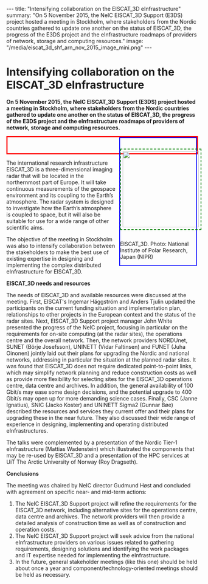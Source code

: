 ---
title: "Intensifying collaboration on the EISCAT_3D eInfrastructure"
summary: "On 5 November 2015, the NeIC EISCAT_3D Support (E3DS) project hosted a meeting in Stockholm, where stakeholders from the Nordic countries gathered to update one another on the status of EISCAT_3D, the progress of the E3DS project and the eInfrastructure roadmaps of providers of network, storage and computing resources."
image: "/media/eiscat_3d_shf_arn_nov_2015_image_mini.png"
---
= Intensifying collaboration on the EISCAT_3D eInfrastructure =

'''On 5 November 2015, the NeIC EISCAT_3D Support (E3DS) project hosted a meeting in Stockholm, where stakeholders from the Nordic countries gathered to update one another on the status of EISCAT_3D, the progress of the E3DS project and the eInfrastructure roadmaps of providers of network, storage and computing resources.'''

<div style="border: 3px solid red;">
  <div style="width:200px; float:right; margin:0 0 10 10; display:block; border:2px solid blue;">
    <img style="padding:5px; width:200px; border: 2px dashed green;" src="/media/eiscat_3d_shf_arn_nov_2015_image_mini.png" width="200px"/>
    <p style="padding:5px; width:200px; font-size:small; border: 2px dashed red;">EISCAT_3D. Photo: National Institute of Polar Research, Japan (NIPR)</p>
  </div>
  <span style="clear:both; height:0; width:0;"></span>
</div>

The international research infrastructure EISCAT_3D is a three-dimensional imaging radar that will be located in the northernmost part of Europe. It will take continuous measurements of the geospace environment and its coupling to the Earth’s atmosphere. The radar system is designed to investigate how the Earth’s atmosphere is coupled to space, but it will also be suitable for use for a wide range of other scientific aims.

The objective of the meeting in Stockholm was also to intensify collaboration between the stakeholders to make the best use of existing expertise in designing and implementing the complex distributed eInfrastructure for EISCAT_3D.

'''EISCAT_3D needs and resources'''

The needs of EISCAT_3D and available resources were discussed at the meeting. First, EISCAT's Ingemar Häggström and Anders Tjulin updated the participants on the current funding situation and implementation plan, relationships to other projects in the European context and the status of the radar sites. Next, EISCAT_3D Support project manager John White presented the progress of the NeIC project, focusing in particular on the requirements for on-site computing (at the radar sites), the operations centre and the overall network. Then, the network providers NORDUnet, SUNET (Börje Josefsson), UNINETT (Vidar Faltinsen) and FUNET (Juha Oinonen) jointly laid out their plans for upgrading the Nordic and national networks, addressing in particular the situation at the planned radar sites. It was found that EISCAT_3D does not require dedicated point-to-point links, which may simplify network planning and reduce construction costs as well as provide more flexibility for selecting sites for the EISCAT_3D operations centre, data centre and archives. In addition, the general availability of 100 Gbit/s may ease some design decisions, and the potential upgrade to 400 Gbit/s may open up for more demanding science cases. Finally, CSC (Janne Ignatius), SNIC (Jacko Koster) and UNINETT Sigma2 (Gunnar Bøe) described the resources and services they current offer and their plans for upgrading these in the near future. They also discussed their wide range of experience in designing, implementing and operating distributed eInfrastructures.

The talks were complemented by a presentation of the Nordic Tier-1 eInfrastructure (Mattias Wadenstein) which illustrated the components that may be re-used by EISCAT_3D and a presentation of the HPC services at UiT The Arctic University of  Norway (Roy Dragseth).

'''Conclusions'''

The meeting was chaired by NeIC director Gudmund Høst and concluded with agreement on specific near- and mid-term actions:

# The NeIC EISCAT_3D Support project will refine the requirements for the EISCAT_3D network, including alternative sites for the operations centre, data centre and archives. The network providers will then provide a detailed analysis of construction time as well as of construction and operation costs.
# The NeIC EISCAT_3D Support project will seek advice from the national eInfrastructure providers on various issues related to gathering requirements, designing solutions and identifying the work packages and IT expertise needed for implementing the eInfrastructure.
# In the future, general stakeholder meetings (like this one) should be held about once a year and component/technology-oriented meetings should be held as necessary.

